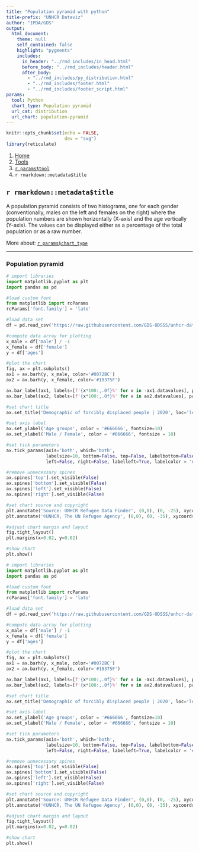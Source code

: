 ```yaml
---
title: "Population pyramid with python"
title-prefix: "UNHCR Dataviz"
author: "IPDA/GDS"
output:
  html_document:
    theme: null
    self_contained: false
    highlight: "pygments"
    includes:
      in_header: "../rmd_includes/in_head.html"
      before_body: "../rmd_includes/header.html"
      after_body:
        - "../rmd_includes/py_distribution.html"
        - "../rmd_includes/footer.html"
        - "../rmd_includes/footer_script.html"
params:
  tool: Python
  chart_type: Population pyramid
  url_cat: distribution
  url_chart: population-pyramid
---
```


```r
knitr::opts_chunk$set(echo = FALSE,
                      dev = "svg")
library(reticulate)
```

<main id="tools" class="container py-5">

<!-- Breadcrumb is filled automatically with the text from Title and Tool parameter in YAML --> 
<nav aria-label="breadcrumb">
    <ol class="breadcrumb">
        <li class="breadcrumb-item"><a href="../../">Home</a></li>
        <li class="breadcrumb-item"><a href="../">Tools</a></li>
        <li class="breadcrumb-item"><a href="../`r tolower(params$tool)`/">`r params$tool`</a></li>
        <li class="breadcrumb-item active" aria-current="page">`r rmarkdown::metadata$title`</li>
    </ol>
</nav>

<!-- Intro header --> 
<div class="my-5 text-center">

## `r rmarkdown::metadata$title`

<div class="row justify-content-center">
<div class="col-lg-8">

<!-- Only text to change below, the rest comes from the YAML --> 
A population pyramid consists of two histograms, one for each gender (conventionally, males on the left and females on the right) where the population numbers are shown horizontally (X-axis) and the age vertically (Y-axis). The values can be displayed either as a percentage of the total population or as a raw number.

More about: <a href="../../chart_gallery/`r params$url_cat`.html#`r params$url_chart`">`r params$chart_type`</a>

</div>
</div>
</div>


----

<!-- Beginning of section, should be preceded by hr (----) --> 
<section class="my-5">

### Population pyramid

<div class="row">

<!-- First column for large screen --> 
<div class="col-lg-6">

```python
# import libraries
import matplotlib.pyplot as plt
import pandas as pd

#load custom font
from matplotlib import rcParams
rcParams['font.family'] = 'lato'

#load data set
df = pd.read_csv('https://raw.githubusercontent.com/GDS-ODSSS/unhcr-dataviz-platform/master/data/distribution/population_pyramid.csv')

#compute data array for plotting
x_male = df['male'] / -1
x_female = df['female']
y = df['ages']

#plot the chart
fig, ax = plt.subplots()
ax1 = ax.barh(y, x_male, color='#0072BC')
ax2 = ax.barh(y, x_female, color='#18375F')

ax.bar_label(ax1, labels=[f'{x*100:,.0f}%' for x in -ax1.datavalues], padding=3,color='#333333', fontsize=10)
ax.bar_label(ax2, labels=[f'{x*100:,.0f}%' for x in ax2.datavalues], padding=3,color='#333333', fontsize=10)

#set chart title
ax.set_title('Demographic of forcibly displaced people | 2020', loc='left', fontweight='bold', pad=40, fontsize=14)

#set axis label
ax.set_ylabel('Age groups', color = '#666666', fontsize=10)
ax.set_xlabel('Male / Female', color = '#666666', fontsize = 10)

#set tick parameters 
ax.tick_params(axis='both', which='both', 
               labelsize=10, bottom=False, top=False, labelbottom=False, pad=20,
               left=False, right=False, labelleft=True, labelcolor = '#333333')

#remove unnecessary spines 
ax.spines['top'].set_visible(False)
ax.spines['bottom'].set_visible(False)
ax.spines['left'].set_visible(False)
ax.spines['right'].set_visible(False)

#set chart source and copyright
plt.annotate('Source: UNHCR Refugee Data Finder', (0,0), (0, -25), xycoords='axes fraction', textcoords='offset points', va='top', color = '#666666', fontsize=9)
plt.annotate('©UNHCR, The UN Refugee Agency', (0,0), (0, -35), xycoords='axes fraction', textcoords='offset points', va='top', color = '#666666', fontsize=9)

#adjust chart margin and layout
fig.tight_layout()
plt.margins(x=0.02, y=0.02)

#show chart
plt.show()
```

</div>
<!-- End First column --->

<!-- Second column for large screen --> 
<div class="col-lg-6">



```python
# import libraries
import matplotlib.pyplot as plt
import pandas as pd

#load custom font
from matplotlib import rcParams
rcParams['font.family'] = 'lato'

#load data set
df = pd.read_csv('https://raw.githubusercontent.com/GDS-ODSSS/unhcr-dataviz-platform/master/data/distribution/population_pyramid.csv')

#compute data array for plotting
x_male = df['male'] / -1
x_female = df['female']
y = df['ages']

#plot the chart
fig, ax = plt.subplots()
ax1 = ax.barh(y, x_male, color='#0072BC')
ax2 = ax.barh(y, x_female, color='#18375F')

ax.bar_label(ax1, labels=[f'{x*100:,.0f}%' for x in -ax1.datavalues], padding=3,color='#333333', fontsize=10)
ax.bar_label(ax2, labels=[f'{x*100:,.0f}%' for x in ax2.datavalues], padding=3,color='#333333', fontsize=10)

#set chart title
ax.set_title('Demographic of forcibly displaced people | 2020', loc='left', fontweight='bold', pad=40, fontsize=14)

#set axis label
ax.set_ylabel('Age groups', color = '#666666', fontsize=10)
ax.set_xlabel('Male / Female', color = '#666666', fontsize = 10)

#set tick parameters 
ax.tick_params(axis='both', which='both', 
               labelsize=10, bottom=False, top=False, labelbottom=False, pad=20,
               left=False, right=False, labelleft=True, labelcolor = '#333333')

#remove unnecessary spines 
ax.spines['top'].set_visible(False)
ax.spines['bottom'].set_visible(False)
ax.spines['left'].set_visible(False)
ax.spines['right'].set_visible(False)

#set chart source and copyright
plt.annotate('Source: UNHCR Refugee Data Finder', (0,0), (0, -25), xycoords='axes fraction', textcoords='offset points', va='top', color = '#666666', fontsize=9)
plt.annotate('©UNHCR, The UN Refugee Agency', (0,0), (0, -35), xycoords='axes fraction', textcoords='offset points', va='top', color = '#666666', fontsize=9)

#adjust chart margin and layout
fig.tight_layout()
plt.margins(x=0.02, y=0.02)

#show chart
plt.show()
```


</div>
<!-- End Second column --->

</div>
</section>
<!-- End of section --->



</div>
<!-- End Second column --->

</div>
</section>
<!-- End of section --->


</main>
